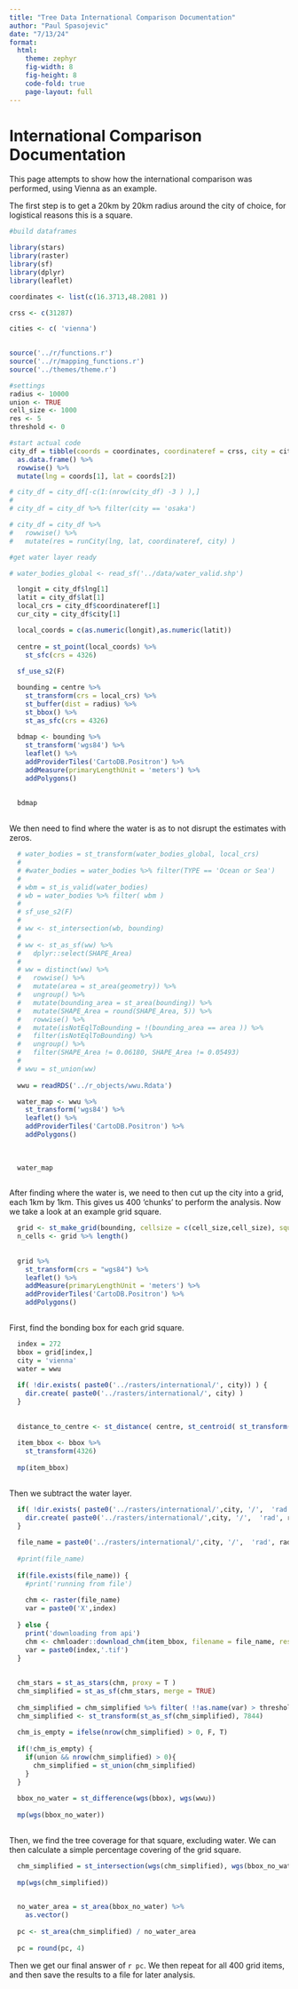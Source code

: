 ```yaml
---
title: "Tree Data International Comparison Documentation"
author: "Paul Spasojevic"
date: "7/13/24"
format: 
  html:
    theme: zephyr
    fig-width: 8
    fig-height: 8
    code-fold: true
    page-layout: full
---
```


# International Comparison Documentation

This page attempts to show how the international comparison was performed, using Vienna as an example.

The first step is to get a 20km by 20km radius around the city of choice, for logistical reasons this is a square.

```r

#build dataframes

library(stars)
library(raster)
library(sf)
library(dplyr)
library(leaflet)

coordinates <- list(c(16.3713,48.2081 )) 

crss <- c(31287)

cities <- c( 'vienna')
       

source('../r/functions.r')
source('../r/mapping_functions.r')
source('../themes/theme.r')

#settings
radius <- 10000
union <- TRUE
cell_size <- 1000
res <- 5
threshold <- 0

#start actual code
city_df = tibble(coords = coordinates, coordinateref = crss, city = cities) %>%
  as.data.frame() %>%
  rowwise() %>%
  mutate(lng = coords[1], lat = coords[2])

# city_df = city_df[-c(1:(nrow(city_df) -3 ) ),]
# 
# city_df = city_df %>% filter(city == 'osaka')

# city_df = city_df %>%
#   rowwise() %>%
#   mutate(res = runCity(lng, lat, coordinateref, city) )

#get water layer ready

# water_bodies_global <- read_sf('../data/water_valid.shp')

  longit = city_df$lng[1]
  latit = city_df$lat[1]
  local_crs = city_df$coordinateref[1]
  cur_city = city_df$city[1]

  local_coords = c(as.numeric(longit),as.numeric(latit))
  
  centre = st_point(local_coords) %>%
    st_sfc(crs = 4326) 
  
  sf_use_s2(F)

  bounding = centre %>%
    st_transform(crs = local_crs) %>%
    st_buffer(dist = radius) %>%
    st_bbox() %>%
    st_as_sfc(crs = 4326)
  
  bdmap <- bounding %>%
    st_transform('wgs84') %>%
    leaflet() %>%
    addProviderTiles('CartoDB.Positron') %>%
    addMeasure(primaryLengthUnit = 'meters') %>%
    addPolygons()
  
  
  bdmap
  
```

We then need to find where the water is as to not disrupt the estimates with zeros. 

```r

  # water_bodies = st_transform(water_bodies_global, local_crs)
  # 
  # #water_bodies = water_bodies %>% filter(TYPE == 'Ocean or Sea')
  # 
  # wbm = st_is_valid(water_bodies)
  # wb = water_bodies %>% filter( wbm )
  # 
  # sf_use_s2(F)
  # 
  # ww <- st_intersection(wb, bounding)
  # 
  # ww <- st_as_sf(ww) %>%
  #   dplyr::select(SHAPE_Area)
  # 
  # ww = distinct(ww) %>%
  #   rowwise() %>%
  #   mutate(area = st_area(geometry)) %>%
  #   ungroup() %>%
  #   mutate(bounding_area = st_area(bounding)) %>%
  #   mutate(SHAPE_Area = round(SHAPE_Area, 5)) %>%
  #   rowwise() %>%
  #   mutate(isNotEqlToBounding = !(bounding_area == area )) %>%
  #   filter(isNotEqlToBounding) %>%
  #   ungroup() %>%
  #   filter(SHAPE_Area != 0.06180, SHAPE_Area != 0.05493)
  # 
  # wwu = st_union(ww)
  
  wwu = readRDS('../r_objects/wwu.Rdata')

  water_map <- wwu %>%
    st_transform('wgs84') %>%
    leaflet() %>%
    addProviderTiles('CartoDB.Positron') %>%
    addPolygons()
  
  
  
  water_map
  
```


After finding where the water is, we need to then cut up the city into a grid, each 1km by 1km. This gives us 400 'chunks' to perform the analysis. Now we take a look at an example grid square.

```r
  
  
  grid <- st_make_grid(bounding, cellsize = c(cell_size,cell_size), square = TRUE)
  n_cells <- grid %>% length()
  
  
  grid %>%
    st_transform(crs = "wgs84") %>%
    leaflet() %>%
    addMeasure(primaryLengthUnit = 'meters') %>%
    addProviderTiles('CartoDB.Positron') %>%
    addPolygons()
  
``` 

First, find the bonding box for each grid square.

```r

  index = 272
  bbox = grid[index,]
  city = 'vienna'
  water = wwu
   
  if( !dir.exists( paste0('../rasters/international/', city)) ) {
    dir.create( paste0('../rasters/international/', city) )
  }
  
  
  distance_to_centre <- st_distance( centre, st_centroid( st_transform( bbox , 4326) ) )
  
  item_bbox <- bbox %>%
    st_transform(4326)
  
  mp(item_bbox)
  
```

Then we subtract the water layer.

```r
  
  if( !dir.exists( paste0('../rasters/international/',city, '/',  'rad', radius, 'cellsize',cell_size, res,'res/')) ) {
    dir.create( paste0('../rasters/international/',city, '/',  'rad', radius, 'cellsize',cell_size, res,'res/') )
  }
  
  file_name = paste0('../rasters/international/',city, '/',  'rad', radius, 'cellsize',cell_size, res,'res/',index,'.tif')
  
  #print(file_name)
  
  if(file.exists(file_name)) {
    #print('running from file')
    
    chm <- raster(file_name)
    var = paste0('X',index)
    
  } else {
    print('downloading from api')
    chm <- chmloader::download_chm(item_bbox, filename = file_name, res = res)
    var = paste0(index,'.tif')
  }
  
  
  chm_stars = st_as_stars(chm, proxy = T )
  chm_simplified = st_as_sf(chm_stars, merge = TRUE) 
  
  chm_simplified = chm_simplified %>% filter( !!as.name(var) > threshold) 
  chm_simplified <- st_transform(st_as_sf(chm_simplified), 7844)
  
  chm_is_empty = ifelse(nrow(chm_simplified) > 0, F, T) 
  
  if(!chm_is_empty) {
    if(union && nrow(chm_simplified) > 0){
      chm_simplified = st_union(chm_simplified)
    }
  }
  
  bbox_no_water = st_difference(wgs(bbox), wgs(wwu))
  
  mp(wgs(bbox_no_water))
  
```

Then, we find the tree coverage for that square, excluding water. We can then calculate a simple percentage covering of the grid square. 

```r
  
  chm_simplified = st_intersection(wgs(chm_simplified), wgs(bbox_no_water))
  
  mp(wgs(chm_simplified))
  
```



```r
  
  
  no_water_area = st_area(bbox_no_water) %>%
    as.vector()
  
  pc <- st_area(chm_simplified) / no_water_area
  
  pc = round(pc, 4)

```

Then we get our final answer of `r pc`. We then repeat for all 400 grid items, and then save the results to a file for later analysis.

